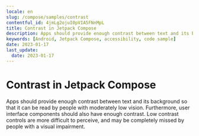 ```yaml
---
locale: en
slug: /compose/samples/contrast
contentful_id: 4jmLg2ojuI0pVIA5FNnMpL
title: Contrast in Jetpack Compose
description: Apps should provide enough contrast between text and its background so that it can be read by people with moderately low vision.
keywords: [Android, Jetpack Compose, accessibility, code sample]
date: 2023-01-17
last_update:
  date: 2023-01-17
---
```


# Contrast in Jetpack Compose

Apps should provide enough contrast between text and its background so that it can be read by people with moderately low vision. Furthermore, user interface components should also have enough contrast. Low contrast controls are more difficult to perceive, and may be completely missed by people with a visual impairment.

<CodeSample id="screen-contrast" platform="compose" locale="en"/>
